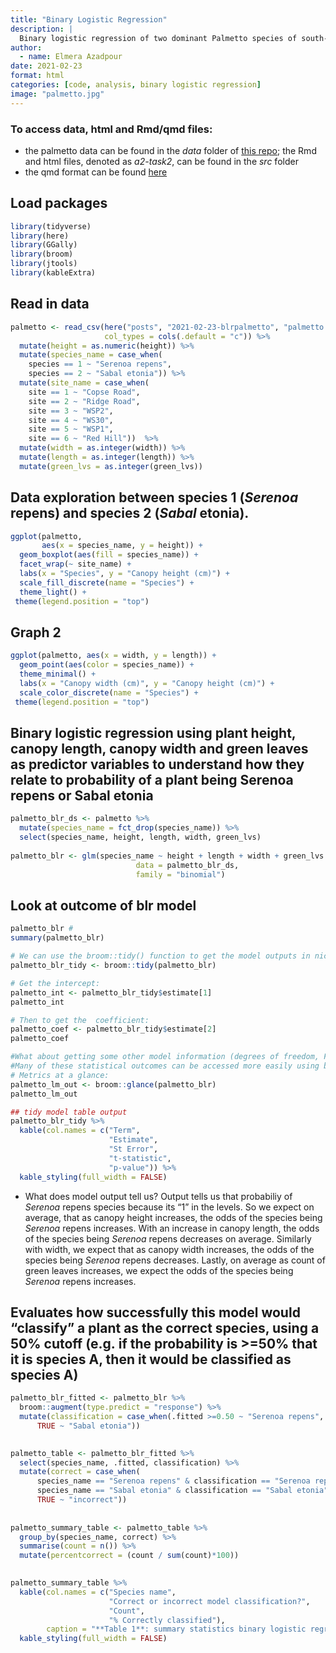 ```yaml
---
title: "Binary Logistic Regression"
description: |
  Binary logistic regression of two dominant Palmetto species of south-central Florida from 1981 - 2017.
author:
  - name: Elmera Azadpour
date: 2021-02-23
format: html
categories: [code, analysis, binary logistic regression]
image: "palmetto.jpg"
---
```


### To access data, html and Rmd/qmd files:

-   the palmetto data can be found in the *data* folder of [this repo](https://github.com/elmeraa/244-assignment2); the Rmd and html files, denoted as *a2-task2*, can be found in the *src* folder
- the qmd format can be found [here](https://github.com/elmeraa/elmeraa.github.io/tree/main/posts/2021-02-23-blrpalmetto)

## Load packages

```r
library(tidyverse)
library(here)
library(GGally)
library(broom)
library(jtools)
library(kableExtra)
```

## Read in data {.tabset}

```r
palmetto <- read_csv(here("posts", "2021-02-23-blrpalmetto", "palmetto.csv"), 
                     col_types = cols(.default = "c")) %>%
  mutate(height = as.numeric(height)) %>% 
  mutate(species_name = case_when(
    species == 1 ~ "Serenoa repens", 
    species == 2 ~ "Sabal etonia")) %>% 
  mutate(site_name = case_when(
    site == 1 ~ "Copse Road", 
    site == 2 ~ "Ridge Road",
    site == 3 ~ "WSP2",
    site == 4 ~ "WS30",
    site == 5 ~ "WSP1",
    site == 6 ~ "Red Hill"))  %>% 
  mutate(width = as.integer(width)) %>% 
  mutate(length = as.integer(length)) %>% 
  mutate(green_lvs = as.integer(green_lvs))

```

## Data exploration between species 1 (*Serenoa* repens) and species 2 (*Sabal* etonia). {.tabset}

```r
ggplot(palmetto,
       aes(x = species_name, y = height)) +
  geom_boxplot(aes(fill = species_name)) +
  facet_wrap(~ site_name) +
  labs(x = "Species", y = "Canopy height (cm)") +
  scale_fill_discrete(name = "Species") +
  theme_light() +
 theme(legend.position = "top")
```

## Graph 2 {.tabset}

```r
ggplot(palmetto, aes(x = width, y = length)) +
  geom_point(aes(color = species_name)) +
  theme_minimal() +
  labs(x = "Canopy width (cm)", y = "Canopy height (cm)") +
  scale_color_discrete(name = "Species") +
 theme(legend.position = "top")
```

## Binary logistic regression using plant height, canopy length, canopy width and green leaves as predictor variables to understand how they relate to probability of a plant being Serenoa repens or Sabal etonia {.tabset}

```r
palmetto_blr_ds <- palmetto %>% 
  mutate(species_name = fct_drop(species_name)) %>% 
  select(species_name, height, length, width, green_lvs) 
  
palmetto_blr <- glm(species_name ~ height + length + width + green_lvs ,
                            data = palmetto_blr_ds, 
                            family = "binomial")
```

## Look at outcome of blr model {.tabset}

```r
palmetto_blr #
summary(palmetto_blr)

# We can use the broom::tidy() function to get the model outputs in nice data frame format:
palmetto_blr_tidy <- broom::tidy(palmetto_blr)

# Get the intercept: 
palmetto_int <- palmetto_blr_tidy$estimate[1]
palmetto_int

# Then to get the  coefficient:
palmetto_coef <- palmetto_blr_tidy$estimate[2]
palmetto_coef

#What about getting some other model information (degrees of freedom, F-statistic, p-value, etc.)?
#Many of these statistical outcomes can be accessed more easily using broom::glance().
# Metrics at a glance: 
palmetto_lm_out <- broom::glance(palmetto_blr)
palmetto_lm_out

## tidy model table output
palmetto_blr_tidy %>% 
  kable(col.names = c("Term",
                      "Estimate",
                      "St Error",
                      "t-statistic",
                      "p-value")) %>% 
  kable_styling(full_width = FALSE)
```

-   What does model output tell us? Output tells us that probabiliy of *Serenoa* repens species because its "1" in the levels. So we expect on average, that as canopy height increases, the odds of the species being *Serenoa* repens increases. With an increase in canopy length, the odds of the species being *Serenoa* repens decreases on average. Similarly with width, we expect that as canopy width increases, the odds of the species being *Serenoa* repens decreases. Lastly, on average as count of green leaves increases, we expect the odds of the species being *Serenoa* repens increases.

## Evaluates how successfully this model would "classify" a plant as the correct species, using a 50% cutoff (e.g. if the probability is \>=50% that it is species A, then it would be classified as species A) {.tabset}

```r
palmetto_blr_fitted <- palmetto_blr %>% 
  broom::augment(type.predict = "response") %>% 
  mutate(classification = case_when(.fitted >=0.50 ~ "Serenoa repens", 
      TRUE ~ "Sabal etonia")) 
  

palmetto_table <- palmetto_blr_fitted %>% 
  select(species_name, .fitted, classification) %>% 
  mutate(correct = case_when(
      species_name == "Serenoa repens" & classification == "Serenoa repens" ~ "correct",
      species_name == "Sabal etonia" & classification == "Sabal etonia" ~ "correct",
      TRUE ~ "incorrect"))
  
  
palmetto_summary_table <- palmetto_table %>% 
  group_by(species_name, correct) %>% 
  summarise(count = n()) %>% 
  mutate(percentcorrect = (count / sum(count)*100))
  

palmetto_summary_table %>%  
  kable(col.names = c("Species name",
                      "Correct or incorrect model classification?",
                      "Count",
                      "% Correctly classified"), 
        caption = "**Table 1**: summary statistics binary logistic regression analysis on palmetto dataset including species: Serenoa repens & Sabal etonia (data source: Abrahamson, W.G. 2019. Survival, growth and biomass estimates of two dominant palmetto species of south-central Florida from 1981 - 2017, ongoing at 5-year)") %>% 
  kable_styling(full_width = FALSE) 
```
